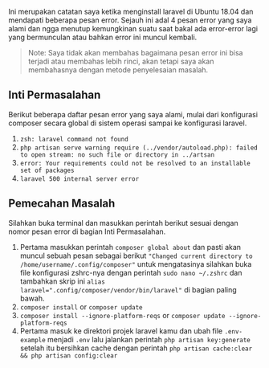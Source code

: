 

Ini merupakan catatan saya ketika menginstall laravel di Ubuntu 18.04 dan mendapati beberapa pesan error. Sejauh ini adal 4 pesan error yang saya alami dan ngga menutup kemungkinan suatu saat bakal ada error-error lagi yang bermunculan atau bahkan error ini muncul kembali.

> Note: Saya tidak akan membahas bagaimana pesan error ini bisa terjadi atau membahas lebih rinci, akan tetapi saya akan membahasnya dengan metode penyelesaian masalah.

## Inti Permasalahan

Berikut beberapa daftar pesan error yang saya alami, mulai dari konfigurasi composer secara global di sistem operasi sampai ke konfigurasi laravel.

 1. `zsh: laravel command not found`
 2. `php artisan serve warning require (../vendor/autoload.php): failed to open stream: no such file or directory in ../artsan`
 3. `error: Your requirements could not be resolved to an installable set of packages`
 4. `laravel 500 internal server error`

## Pemecahan Masalah

Silahkan buka terminal dan masukkan perintah berikut sesuai dengan nomor pesan error di bagian Inti Permasalahan.

 1. Pertama masukkan perintah `composer global about` dan pasti akan muncul sebuah pesan sebagai berikut `"Changed current directory to /home/username/.config/composer"` untuk mengatasinya silahkan buka file konfigurasi zshrc-nya dengan perintah `sudo nano ~/.zshrc` dan tambahkan skrip ini `alias laravel=".config/composer/vendor/bin/laravel"` di bagian paling bawah.
 2. `composer install` or  `composer update`
 3. `composer install --ignore-platform-reqs` or `composer update --ignore-platform-reqs`
 4. Pertama masuk ke direktori projek laravel kamu dan ubah file `.env-example` menjadi `.env` lalu jalankan perintah `php artisan key:generate` setelah itu bersihkan cache dengan perintah `php artisan cache:clear && php artisan config:clear`